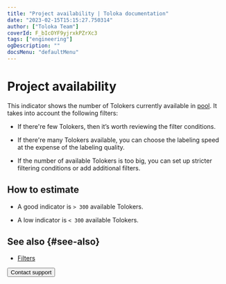 ```yaml
---
title: "Project availability | Toloka documentation"
date: "2023-02-15T15:15:27.750314"
author: ["Toloka Team"]
coverId: F_bIcOYF9yjrxkPZrXc3
tags: ["engineering"]
ogDescription: ""
docsMenu: "defaultMenu"
---
```



# Project availability

This indicator shows the number of Tolokers currently available in [pool](/docs/glossary#pool). It takes into account the following filters:

- If there're few Tolokers, then it’s worth reviewing the filter conditions.

- If there're many Tolokers available, you can choose the labeling speed at the expense of the labeling quality.

- If the number of available Tolokers is too big, you can set up stricter filtering conditions or add additional filters.

## How to estimate

- A good indicator is `> 300` available Tolokers.

- A low indicator is `< 300` available Tolokers.

## See also {#see-also}

- [Filters](/docs/guide/filters)

<Button themeColor="light" view="default" size="l" type="link" url="/docs/guide/troubleshooting/support?form-source=guide-efficiency-metrics-available-performers">Contact support</Button>

